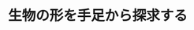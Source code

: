 ﻿---
title: "生物の形を手足から探求する"
category: "生命理工学院"
vol: 67
interviewee: "田中 幹子"
url: "http://www.evodevo.bio.titech.ac.jp/"
tags: ["生物","生命","動物","種","つながり"]
pdf: "67-3-tanaka.pdf"
career: ""
preface: "さまざまな生物種の間にある形の違いは何に由 来するのか。その原因についての洞察は、生命現 象のより深い理解につながり、また発生異常の予 防などにも応用できる有用なものである。 田中先生はさまざまな動物の手足の発生を研究 することで、脊椎動物の形態がつくられる際の法 則を調べようとしている。先生は、研究する上で 役立つと思われた多くの手法を次々に取り入れて いるため、その研究内容は多岐にわたっている。 これまでの先生の研究の軌跡と先生が現在行って いる研究の一端を具体的に紹介しよう。"
---
